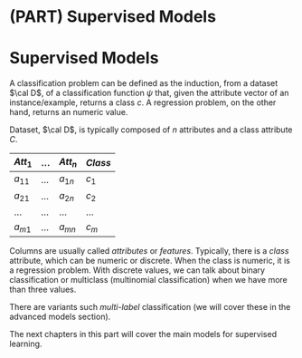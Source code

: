 # (PART) Supervised Models {-}


# Supervised Models

A classification problem can be defined as the induction, from a dataset $\cal D$, of a classification function $\psi$ that, given the attribute vector of an instance/example, returns a class ${c}$. A regression problem, on the other hand, returns an numeric value.

Dataset, $\cal D$, is typically composed of $n$ attributes and a class attribute $C$. 

| $Att_1$  | ... | $Att_n$  | $Class$ |
|----------|-----| ---------|---------|
| $a_{11}$ | ... | $a_{1n}$ | $c_1$   |
| $a_{21}$ | ... | $a_{2n}$ | $c_2$   |
| ...      | ... | ...      | ...     |
| $a_{m1}$ | ... | $a_{mn}$ | $c_m$   |


Columns are usually called _attributes_ or _features_. Typically, there is a _class_ attribute, which can be numeric or discrete. When the class is numeric, it is a regression problem. With discrete values, we can talk about binary classification or multiclass (multinomial classification) when we have more than three values.


There are variants such _multi-label_ classification (we will cover these in the advanced models section).


The next chapters in this part will cover the main models for supervised learning.

